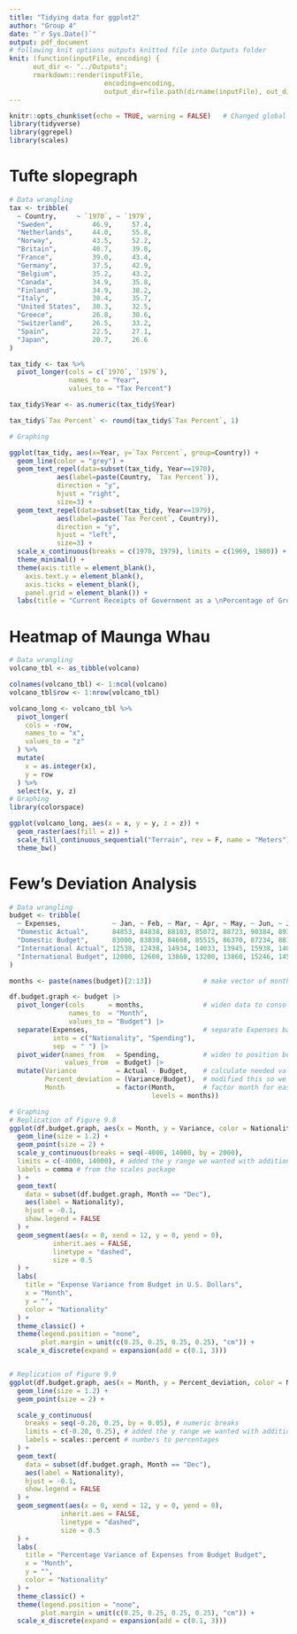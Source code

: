 ```yaml
---
title: "Tidying data for ggplot2"
author: "Group 4"
date: "`r Sys.Date()`"
output: pdf_document
# following knit options outputs knitted file into Outputs folder
knit: (function(inputFile, encoding) {
      out_dir <- "../Outputs";
      rmarkdown::render(inputFile,
                        encoding=encoding,
                        output_dir=file.path(dirname(inputFile), out_dir))})
---
```


```r
knitr::opts_chunk$set(echo = TRUE, warning = FALSE)   # Changed global markdown options to echo = TRUE
library(tidyverse)
library(ggrepel)
library(scales)
```

# Tufte slopegraph

```r
# Data wrangling
tax <- tribble(
  ~ Country,     ~ `1970`, ~ `1979`,
  "Sweden",          46.9,     57.4,
  "Netherlands",     44.0,     55.8,
  "Norway",          43.5,     52.2,
  "Britain",         40.7,     39.0,
  "France",          39.0,     43.4,
  "Germany",         37.5,     42.9,
  "Belgium",         35.2,     43.2,
  "Canada",          34.9,     35.8,
  "Finland",         34.9,     38.2,
  "Italy",           30.4,     35.7,
  "United States",   30.3,     32.5,
  "Greece",          26.8,     30.6,
  "Switzerland",     26.5,     33.2,
  "Spain",           22.5,     27.1,
  "Japan",           20.7,     26.6
)

tax_tidy <- tax %>%
  pivot_longer(cols = c(`1970`, `1979`),
               names_to = "Year",
               values_to = "Tax Percent")

tax_tidy$Year <- as.numeric(tax_tidy$Year)

tax_tidy$`Tax Percent` <- round(tax_tidy$`Tax Percent`, 1)
```

\newpage

```r
# Graphing

ggplot(tax_tidy, aes(x=Year, y=`Tax Percent`, group=Country)) +
  geom_line(color = "grey") +
  geom_text_repel(data=subset(tax_tidy, Year==1970),
            aes(label=paste(Country, `Tax Percent`)),
            direction = "y",
            hjust = "right",
            size=3) +
  geom_text_repel(data=subset(tax_tidy, Year==1979),
            aes(label=paste(`Tax Percent`, Country)),
            direction = "y",
            hjust = "left",
            size=3) +
  scale_x_continuous(breaks = c(1970, 1979), limits = c(1969, 1980)) +
  theme_minimal() +
  theme(axis.title = element_blank(),
    axis.text.y = element_blank(),
    axis.ticks = element_blank(),
    panel.grid = element_blank()) +
  labs(title = "Current Receipts of Government as a \nPercentage of Gross Domestic \nProduct, 1970 and 1979")
```

\newpage

# Heatmap of Maunga Whau

```r
# Data wrangling
volcano_tbl <- as_tibble(volcano)

colnames(volcano_tbl) <- 1:ncol(volcano) 
volcano_tbl$row <- 1:nrow(volcano_tbl)

volcano_long <- volcano_tbl %>%
  pivot_longer(
    cols = -row,
    names_to = "x",
    values_to = "z"
  ) %>%
  mutate(
    x = as.integer(x),
    y = row
  ) %>%
  select(x, y, z)
# Graphing
library(colorspace)

ggplot(volcano_long, aes(x = x, y = y, z = z)) +
  geom_raster(aes(fill = z)) +
  scale_fill_continuous_sequential("Terrain", rev = F, name = "Meters") +
  theme_bw()
```
\newpage

# Few's Deviation Analysis

```r
# Data wrangling
budget <- tribble(
  ~ Expenses,             ~ Jan, ~ Feb, ~ Mar, ~ Apr, ~ May, ~ Jun, ~ Jul, ~ Aug, ~ Sep, ~ Oct, ~ Nov, ~ Dec,
  "Domestic Actual",      84853, 84838, 88103, 85072, 88723, 90384, 89374, 95273, 94239, 92394, 96934, 105034,
  "Domestic Budget",      83000, 83830, 84668, 85515, 86370, 87234, 88106, 88987, 89877, 90776, 91684, 92600,
  "International Actual", 12538, 12438, 14934, 14033, 13945, 15938, 14086, 15934, 13945, 17338, 19384, 22394,
  "International Budget", 12000, 12600, 13860, 13200, 13860, 15246, 14520, 15246, 16771, 15972, 16771, 18448
)

months <- paste(names(budget)[2:13])             # make vector of months

df.budget.graph <- budget |> 
  pivot_longer(cols      = months,               # widen data to consolidate months
               names_to  = "Month", 
               values_to = "Budget") |> 
  separate(Expenses,                             # separate Expenses based on space
           into = c("Nationality", "Spending"),
           sep  = " ") |> 
  pivot_wider(names_from   = Spending,           # widen to position budget amounts
              values_from  = Budget) |> 
  mutate(Variance          = Actual - Budget,    # calculate needed values
         Percent_deviation = (Variance/Budget),  # modified this so we could display the % sign easily in the graph
         Month             = factor(Month,       # factor month for easy graphing
                                    levels = months)) 

# Graphing
# Replication of Figure 9.8
ggplot(df.budget.graph, aes(x = Month, y = Variance, color = Nationality, group = Nationality)) +
  geom_line(size = 1.2) +
  geom_point(size = 2) +
  scale_y_continuous(breaks = seq(-4000, 14000, by = 2000),
  limits = c(-4000, 14000), # added the y range we wanted with addition of limits
  labels = comma # from the scales package
  ) +
  geom_text(
    data = subset(df.budget.graph, Month == "Dec"),
    aes(label = Nationality),
    hjust = -0.1,
    show.legend = FALSE
  ) +
  geom_segment(aes(x = 0, xend = 12, y = 0, yend = 0),
           inherit.aes = FALSE,
           linetype = "dashed",
           size = 0.5
  ) +
  labs(
    title = "Expense Variance from Budget in U.S. Dollars",
    x = "Month",
    y = "",
    color = "Nationality"
  ) +
  theme_classic() +
  theme(legend.position = "none", 
        plot.margin = unit(c(0.25, 0.25, 0.25, 0.25), "cm")) +
  scale_x_discrete(expand = expansion(add = c(0.1, 3)))


# Replication of Figure 9.9
ggplot(df.budget.graph, aes(x = Month, y = Percent_deviation, color = Nationality, group = Nationality)) +
  geom_line(size = 1.2) +
  geom_point(size = 2) +

  scale_y_continuous(
    breaks = seq(-0.20, 0.25, by = 0.05), # numeric breaks
    limits = c(-0.20, 0.25), # added the y range we wanted with addition of limits
    labels = scales::percent # numbers to percentages
  ) +
  geom_text(
    data = subset(df.budget.graph, Month == "Dec"),
    aes(label = Nationality),
    hjust = -0.1,
    show.legend = FALSE
  ) +
  geom_segment(aes(x = 0, xend = 12, y = 0, yend = 0),
             inherit.aes = FALSE,
             linetype = "dashed",
             size = 0.5
  ) +
  labs(
    title = "Percentage Variance of Expenses from Budget Budget",
    x = "Month",
    y = "",
    color = "Nationality"
  ) +
  theme_classic() +
  theme(legend.position = "none", 
        plot.margin = unit(c(0.25, 0.25, 0.25, 0.25), "cm")) +
  scale_x_discrete(expand = expansion(add = c(0.1, 3)))
```
